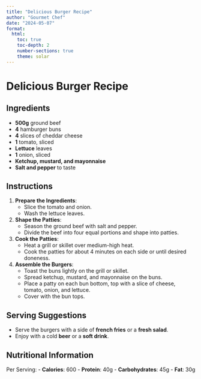 ```yaml
---
title: "Delicious Burger Recipe"
author: "Gourmet Chef"
date: "2024-05-07"
format:
  html:
    toc: true
    toc-depth: 2
    number-sections: true
    theme: solar
---
```


# Delicious Burger Recipe

## Ingredients

- **500g** ground beef
- **4** hamburger buns
- **4** slices of cheddar cheese
- **1** tomato, sliced
- **Lettuce** leaves
- **1** onion, sliced
- **Ketchup, mustard, and mayonnaise**
- **Salt and pepper** to taste

## Instructions

1. **Prepare the Ingredients**:
   - Slice the tomato and onion.
   - Wash the lettuce leaves.

2. **Shape the Patties**:
   - Season the ground beef with salt and pepper.
   - Divide the beef into four equal portions and shape into patties.

3. **Cook the Patties**:
   - Heat a grill or skillet over medium-high heat.
   - Cook the patties for about 4 minutes on each side or until desired doneness.

4. **Assemble the Burgers**:
   - Toast the buns lightly on the grill or skillet.
   - Spread ketchup, mustard, and mayonnaise on the buns.
   - Place a patty on each bun bottom, top with a slice of cheese, tomato, onion, and lettuce.
   - Cover with the bun tops.

## Serving Suggestions

- Serve the burgers with a side of **french fries** or a **fresh salad**.
- Enjoy with a cold **beer** or a **soft drink**.

## Nutritional Information

Per Serving:
- **Calories**: 600
- **Protein**: 40g
- **Carbohydrates**: 45g
- **Fat**: 30g


